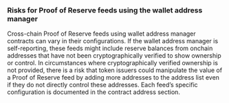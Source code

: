 ### Risks for Proof of Reserve feeds using the wallet address manager

Cross-chain Proof of Reserve feeds using wallet address manager contracts can vary in their configurations. If the wallet address manager is self-reporting, these feeds might include reserve balances from onchain addresses that have not been cryptographically verified to show ownership or control. In circumstances where cryptographically verified ownership is not provided, there is a risk that token issuers could manipulate the value of a Proof of Reserve feed by adding more addresses to the address list even if they do not directly control these addresses. Each feed’s specific configuration is documented in the contract address section.
